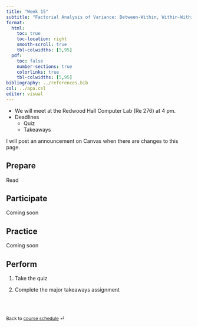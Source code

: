 ```yaml
---
title: "Week 15"
subtitle: "Factorial Analysis of Variance: Between-Within, Within-Within"
format: 
  html:
    toc: true
    toc-location: right
    smooth-scroll: true
    tbl-colwidths: [5,95]
  pdf:
    toc: false
    number-sections: true
    colorlinks: true
    tbl-colwidths: [5,95]
bibliography: ../references.bib
csl: ../apa.csl
editor: visual
---
```


::: callout-important
-   We will meet at the Redwood Hall Computer Lab (Re 276) at 4 pm.
-   Deadlines
    -   Quiz
    -   Takeaways
:::

::: callout-note
I will post an announcement on Canvas when there are changes to this page.
:::

## Prepare

Read

## Participate

Coming soon

## Practice

Coming soon

## Perform

1.  Take the quiz

2.  Complete the major takeaways assignment

<br><br>

::: {style="font-size: 0.875em;"}
Back to [course schedule](/ "Course schedule") ⏎
:::
